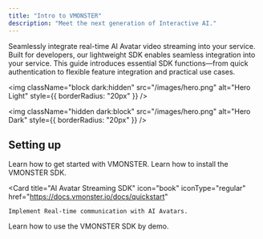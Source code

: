 ```yaml
---
title: "Intro to VMONSTER"
description: "Meet the next generation of Interactive AI."
---
```


Seamlessly integrate real-time AI Avatar video streaming into your service.
Built for developers, our lightweight SDK enables seamless integration into your service.
This guide introduces essential SDK functions—from quick authentication to flexible feature integration and practical use cases.

<img
  className="block dark:hidden"
  src="/images/hero.png"
  alt="Hero Light"
  style={{ borderRadius: "20px" }}
/>

<img
  className="hidden dark:block"
  src="/images/hero.png"
  alt="Hero Dark"
  style={{ borderRadius: "20px" }}
/>

## Setting up

<CardGroup cols="2">
  <Card
    title="Quickstart"
    icon="rocket"
    iconType="regular"
    href="https://docs.vmonster.io/docs/quickstart"
  >
    Learn how to get started with VMONSTER.
  </Card>
  <Card
    title="Installation"
    icon="code"
    iconType="regular"
    href="https://docs.vmonster.io/docs/installation"
  >
    Learn how to install the VMONSTER SDK.
  </Card>

  <Card
    title="AI Avatar Streaming SDK"
    icon="book"
    iconType="regular"
    href="https://docs.vmonster.io/docs/quickstart"
  >
    Implement Real-time communication with AI Avatars.
  </Card>
  <Card
    title="Demo"
    icon="window"
    iconType="regular"
    href="/pages/demo"
  >
    Learn how to use the VMONSTER SDK by demo.
  </Card>
</CardGroup>
